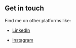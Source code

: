 ## Get in touch

Find me on other platforms like:

- <a href="https://www.linkedin.com/in/rafaelbmateus/">LinkedIn</a>

- <a href="https://www.instagram.com/rafaelbmateus">Instagram</a>
